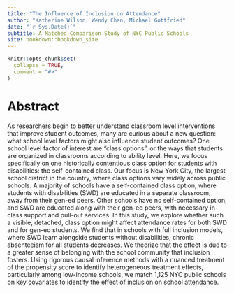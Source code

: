 ```yaml
--- 
title: "The Influence of Inclusion on Attendance"
author: "Katherine Wilson, Wendy Chan, Michael Gottfried"
date: "`r Sys.Date()`"
subtitle: A Matched Comparison Study of NYC Public Schools
site: bookdown::bookdown_site
---
```



```r
knitr::opts_chunk$set(
  collapse = TRUE,
  comment = "#>"
)
```

# Abstract


As researchers begin to better understand classroom level interventions that improve student outcomes, many are curious about a new question: what school level factors might also influence student outcomes? One school level factor of interest are “class options”, or the ways that students are organized in classrooms according to ability level. Here, we focus specifically on one historically contentious class option for students with disabilities: the self-contained class. Our focus is New York City, the largest school district in the country, where class options vary widely across public schools. A majority of schools have a self-contained class option, where students with disabilities (SWD) are educated in a separate classroom, away from their gen-ed peers. Other schools have no self-contained option, and SWD are educated along with their gen-ed peers, with necessary in-class support and pull-out services. In this study, we explore whether such a visible, detached, class option might affect attendance rates for both SWD and for gen-ed students. We find that in schools with full inclusion models, where SWD learn alongside students without disabilities, chronic absenteeism for all students decreases. We theorize that the effect is due to a greater sense of belonging with the school community that inclusion fosters. Using rigorous causal inference methods with a nuanced treatment of the propensity score to identify heterogeneous treatment effects, particularly among low-income schools, we match 1,125 NYC public schools on key covariates to identify the effect of inclusion on school attendance.

